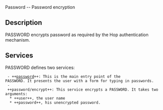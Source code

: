 <doc> Password -- Password encryption

== Description ==

PASSWORD encrypts password as required by the Hop authentication mechanism.

== Services ==

PASSWORD defines two services:

  - ++[[password]]++: This is the main entry point of the 
 PASSWORD. It presents the user with a form for typing in passwords.
  - ++password/encrypt++: This service encrypts a PASSWORD. It takes two
 arguments: 
   * ++user++, the user name
   * ++password++, his unencrypted password.

</doc>

